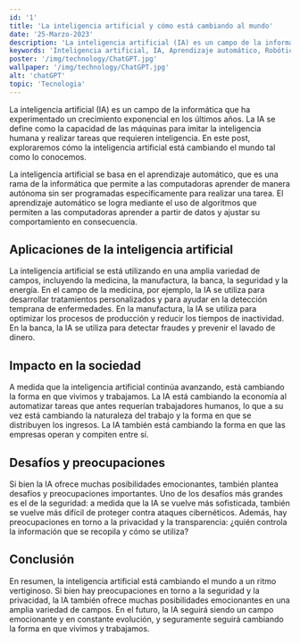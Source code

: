 ```yaml
---
id: '1'
title: 'La inteligencia artificial y cómo está cambiando al mundo'
date: '25-Marzo-2023'
description: 'La inteligencia artificial (IA) es un campo de la informática que ha experimentado un crecimiento exponencial en los últimos años.'
keywords: 'Inteligencia artificial, IA, Aprendizaje automático, Robótica, Redes neuronales, Procesamiento de lenguaje natural, Automatización, Innovación'
poster: '/img/technology/ChatGPT.jpg'
wallpaper: '/img/technology/ChatGPT.jpg'
alt: 'chatGPT'
topic: 'Tecnologia'
---
```


La inteligencia artificial (IA) es un campo de la informática que ha experimentado un crecimiento exponencial en los últimos años. La IA se define como la capacidad de las máquinas para imitar la inteligencia humana y realizar tareas que requieren inteligencia. En este post, exploraremos cómo la inteligencia artificial está cambiando el mundo tal como lo conocemos.

La inteligencia artificial se basa en el aprendizaje automático, que es una rama de la informática que permite a las computadoras aprender de manera autónoma sin ser programadas específicamente para realizar una tarea. El aprendizaje automático se logra mediante el uso de algoritmos que permiten a las computadoras aprender a partir de datos y ajustar su comportamiento en consecuencia.

## Aplicaciones de la inteligencia artificial
La inteligencia artificial se está utilizando en una amplia variedad de campos, incluyendo la medicina, la manufactura, la banca, la seguridad y la energía. En el campo de la medicina, por ejemplo, la IA se utiliza para desarrollar tratamientos personalizados y para ayudar en la detección temprana de enfermedades. En la manufactura, la IA se utiliza para optimizar los procesos de producción y reducir los tiempos de inactividad. En la banca, la IA se utiliza para detectar fraudes y prevenir el lavado de dinero.

## Impacto en la sociedad
A medida que la inteligencia artificial continúa avanzando, está cambiando la forma en que vivimos y trabajamos. La IA está cambiando la economía al automatizar tareas que antes requerían trabajadores humanos, lo que a su vez está cambiando la naturaleza del trabajo y la forma en que se distribuyen los ingresos. La IA también está cambiando la forma en que las empresas operan y compiten entre sí.

## Desafíos y preocupaciones
Si bien la IA ofrece muchas posibilidades emocionantes, también plantea desafíos y preocupaciones importantes. Uno de los desafíos más grandes es el de la seguridad: a medida que la IA se vuelve más sofisticada, también se vuelve más difícil de proteger contra ataques cibernéticos. Además, hay preocupaciones en torno a la privacidad y la transparencia: ¿quién controla la información que se recopila y cómo se utiliza?

## Conclusión
En resumen, la inteligencia artificial está cambiando el mundo a un ritmo vertiginoso. Si bien hay preocupaciones en torno a la seguridad y la privacidad, la IA también ofrece muchas posibilidades emocionantes en una amplia variedad de campos. En el futuro, la IA seguirá siendo un campo emocionante y en constante evolución, y seguramente seguirá cambiando la forma en que vivimos y trabajamos.